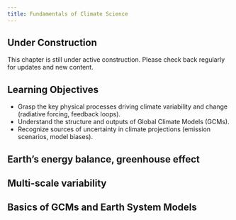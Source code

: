 ```yaml
---
title: Fundamentals of Climate Science
---
```


::: {.callout-note}
## Under Construction
This chapter is still under active construction. Please check back regularly for updates and new content.
:::

## Learning Objectives {.unnumbered}

- Grasp the key physical processes driving climate variability and change (radiative forcing, feedback loops).
- Understand the structure and outputs of Global Climate Models (GCMs).
- Recognize sources of uncertainty in climate projections (emission scenarios, model biases).

## Earth’s energy balance, greenhouse effect

## Multi-scale variability

## Basics of GCMs and Earth System Models
